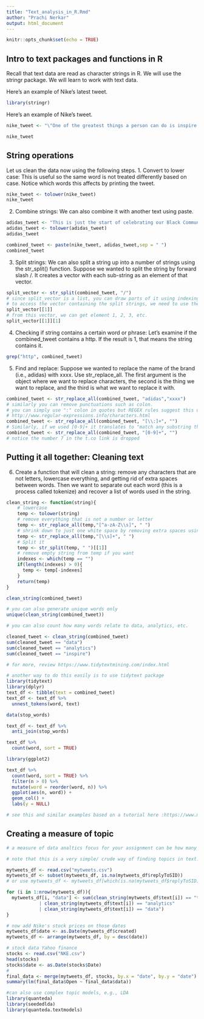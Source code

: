 ```yaml
---
title: "Text_analysis_in_R.Rmd"
author: "Prachi Nerkar"
output: html_document
---
```


```r
knitr::opts_chunk$set(echo = TRUE)
```

## Intro to text packages and functions in R

Recall that text data are read as character strings in R. We will use the stringr package. We will learn to work with text data. 

Here's an example of Nike's latest tweet.
```r
library(stringr)
```

Here's an example of Nike's tweet.
```r
nike_tweet <- "\"One of the greatest things a person can do is inspire others.”\n\nFrom a quiet winner to a vocal champion, the effec… https://t.co/7mUNnpiSOp"

nike_tweet
```
## String operations

Let us clean the data now using the following steps.
1. Convert to lower case: This is useful so the same word is not treated differently based on case. Notice which words this affects by printing the tweet.
```r
nike_tweet <- tolower(nike_tweet)
nike_tweet
```
2. Combine strings: We can also combine it with another text using paste.

```r
adidas_tweet <- "This is just the start of celebrating our Black Community. Learn more about Honoring Black Excellence at http://adidas.com/hbe or http://news.adidas.com"
adidas_tweet <- tolower(adidas_tweet)
adidas_tweet

combined_tweet <- paste(nike_tweet, adidas_tweet,sep = " ")
combined_tweet
```
3. Split strings: We can also split a string up into a number of strings using the str_split() function. Suppose we wanted to split the string by forward slash /. It creates a vector with each sub-string as an element of that vector. 

```r
split_vector <- str_split(combined_tweet, "/")
# since split_vector is a list, you can draw parts of it using indexing
# to access the vector containing the split strings, we need to use the [[ ]] list operator and get the first entry
split_vector[[1]]
# from this vector, we can get element 1, 2, 3, etc.
split_vector[[1]][1]
```

4. Checking if string contains a certain word or phrase: Let's examine if the combined_tweet contains a http. If the result is 1, that means the string contains it.

```r
grep("http", combined_tweet)
```

5. Find and replace: Suppose we wanted to replace the name of the brand (i.e., adidas) with xxxx. Use str_replace_all. The first argument is the object where we want to replace characters, the second is the thing we want to replace, and the third is what we want to replace it with. 

```r
combined_tweet <- str_replace_all(combined_tweet, "adidas","xxxx")
# similarly you can remove punctuations such as colon.
# you can simply use ":" colon in quotes but REGEX rules suggest this usage
# http://www.regular-expressions.info/characters.html
combined_tweet <- str_replace_all(combined_tweet, "[\\:]+", "")
# Similarly, if we used [0-9]+ it translates to "match any substring that is one or more contiguous numbers"
combined_tweet <- str_replace_all(combined_tweet, "[0-9]+", "")
# notice the number 7 in the t.co link is dropped
```

## Putting it all together: Cleaning text

6. Create a function that will clean a string: remove any characters that are not letters, lowercase everything, and getting rid of extra spaces between words. Then we want to separate out each word (this is a process called tokenize) and recover a list of words used in the string.

```r
clean_string <- function(string){
    # lowercase
    temp <- tolower(string)
    # remove everything that is not a number or letter
    temp <- str_replace_all(temp,"[^a-zA-Z\\s]", " ")
    # shrink down to just one white space by removing extra spaces using \\s
    temp <- str_replace_all(temp,"[\\s]+", " ")
    # Split it
    temp <- str_split(temp, " ")[[1]]
    # remove empty string from temp if you want
    indexes <- which(temp == "")
    if(length(indexes) > 0){
      temp <- temp[-indexes]
    } 
    return(temp)
}

clean_string(combined_tweet)

# you can also generate unique words only
unique(clean_string(combined_tweet))

# you can also count how many words relate to data, analytics, etc.

cleaned_tweet <- clean_string(combined_tweet)
sum(cleaned_tweet == "data")
sum(cleaned_tweet == "analytics")
sum(cleaned_tweet == "inspire")

# for more, review https://www.tidytextmining.com/index.html

```



```r

# another way to do this easily is to use tidytext package
library(tidytext)
library(dplyr)
text_df <- tibble(text = combined_tweet)
text_df <- text_df %>%
  unnest_tokens(word, text)

data(stop_words)

text_df <- text_df %>%
  anti_join(stop_words)

text_df %>%
  count(word, sort = TRUE) 

library(ggplot2)

text_df %>%
  count(word, sort = TRUE) %>%
  filter(n > 0) %>%
  mutate(word = reorder(word, n)) %>%
  ggplot(aes(n, word)) +
  geom_col() +
  labs(y = NULL)

# see this and similar examples based on a tutorial here :https://www.mjdenny.com/Text_Processing_In_R.html
```
## Creating a measure of topic 

```r
# a measure of data analtics focus for your assignment can be how many tweets had data related words

# note that this is a very simple/ crude way of finding topics in text. There are advanced approaches in topic modeling using machine learning. 

mytweets_df <- read.csv("mytweets.csv")
mytweets_df <- subset(mytweets_df, is.na(mytweets_df$replyToSID)) 
# or use mytweets_df <- mytweets_df[which(is.na(mytweets_df$replyToSID)),]

for (i in 1:nrow(mytweets_df)){
  mytweets_df[i, "data"] <- sum(clean_string(mytweets_df$text[i]) == "technology"
            | clean_string(mytweets_df$text[i]) == "analytics"
            | clean_string(mytweets_df$text[i]) == "data")
}

# now add Nike's stock prices on those dates 
mytweets_df$date <- as.Date(mytweets_df$created)
mytweets_df <- arrange(mytweets_df, by = desc(date))

# stock data Yahoo finance
stocks <- read.csv("NKE.csv")
head(stocks)
stocks$date <- as.Date(stocks$Date)
# 
final_data <- merge(mytweets_df, stocks, by.x = "date", by.y = "date")
summary(lm(final_data$Open ~ final_data$data))

#can also use complex topic models, e.g., LDA 
library(quanteda)
library(seededlda)
library(quanteda.textmodels)

```

